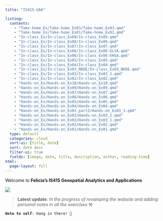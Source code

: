 ```yaml
---
title: "IS415-GAA"

listing:
  contents:
    - "Take-home_Ex/Take-home_Ex03/Take-home_Ex03.qmd"
    - "Take-home_Ex/Take-home_Ex01/Take-home_Ex01.qmd"
    - "In-class_Ex/In-class_Ex09/In-class_Ex09.qmd"
    - "In-class_Ex/In-class_Ex08/In-class_Ex09.qmd"
    - "In-class_Ex/In-class_Ex07/In-class_Ex07.qmd"
    - "In-class_Ex/In-class_Ex06/In-class_Ex06-GLSA.qmd"
    - "In-class_Ex/In-class_Ex06/In-class_Ex06-EHSA.qmd"
    - "In-class_Ex/In-class_Ex05/In-class_Ex05.qmd"
    - "In-class_Ex/In-class_Ex04/In-class_Ex04.qmd"
    - "In-class_Ex/In-class_Ex03_NKDE/In-class_Ex03_NKDE.qmd"
    - "In-class_Ex/In-class_Ex03/In-class_Ex03_1.qmd"
    - "In-class_Ex/In-class_Ex02/In-class_Ex02.qmd"
    - "Hands-on_Ex/Hands-on_Ex10/Hands-on_Ex10.qmd"
    - "Hands-on_Ex/Hands-on_Ex09/Hands-on_Ex09.qmd"
    - "Hands-on_Ex/Hands-on_Ex07/Hands-on_Ex07.qmd"
    - "Hands-on_Ex/Hands-on_Ex06/Hands-on_Ex06.qmd"
    - "Hands-on_Ex/Hands-on_Ex05/Hands-on_Ex05.qmd"
    - "Hands-on_Ex/Hands-on_Ex04/Hands-on_Ex04.qmd"
    - "Hands-on_Ex/Hands-on_Ex03_part2/Hands-on_Ex03_3.qmd"
    - "Hands-on_Ex/Hands-on_Ex03/Hands-on_Ex03_2.qmd"
    - "Hands-on_Ex/Hands-on_Ex03/Hands-on_Ex03_1.qmd"
    - "Hands-on_Ex/Hands-on_Ex02/Hands-on_Ex02.qmd"
    - "Hands-on_Ex/Hands-on_Ex01/Hands-on_Ex01.qmd"
  type: default
  categories: cloud
  sort-ui: [title, date]
  sort: date desc
  filter-ui: true
  fields: [image, date, title, description, author, reading-time]
html:
  page-layout: full
---
```


Welcome to **Felicia's IS415 Geospatial Analytics and Applications**

![](images/Totoro-main-2.gif){fig-align="center"}

> **Latest update**: *In the progress of revamping the website and adding personal notes in all the exercises* ⚒️

**`Note to self`**`: Hang in there! 💪`

